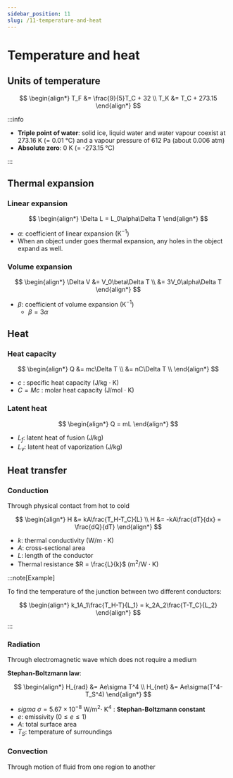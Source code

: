 ```yaml
---
sidebar_position: 11
slug: /11-temperature-and-heat
---
```



# Temperature and heat

## Units of temperature

<Row>
<Column col="4">

$$
\begin{align*}
T_F &= \frac{9}{5}T_C + 32 \\
T_K &= T_C + 273.15
\end{align*}
$$

</Column>
<Column col="8">

:::info

- **Triple point of water**: solid ice, liquid water and water vapour coexist at 273.16 K (= 0.01 &deg;C) and a vapour pressure of 612 Pa (about 0.006 atm)
- **Absolute zero**: 0 K (= -273.15 &deg;C)

:::

</Column>
</Row>

## Thermal expansion

<Row>
<Column>

### Linear expansion

$$
\begin{align*}
\Delta L = L_0\alpha\Delta T
\end{align*}
$$

- $\alpha$: coefficient of linear expansion (K$^{-1}$)
- When an object under goes thermal expansion, any holes in the object expand as well.

</Column>
<Column>

### Volume expansion

$$
\begin{align*}
\Delta V
&= V_0\beta\Delta T \\
&= 3V_0\alpha\Delta T
\end{align*}
$$

- $\beta$: coefficient of volume expansion (K$^{-1}$)
  - $\beta = 3\alpha$

</Column>
</Row>

## Heat

<Row>
<Column>

### Heat capacity

$$
\begin{align*}
Q
&= mc\Delta T \\
&= nC\Delta T \\
\end{align*}
$$

- $c$ : specific heat capacity (J/kg $\cdot$ K)
- $C = Mc$ : molar heat capacity (J/mol $\cdot$ K)

</Column>
<Column>

### Latent heat

$$
\begin{align*}
Q = mL
\end{align*}
$$

- $L_f$: latent heat of fusion (J/kg)
- $L_v$: latent heat of vaporization (J/kg)

</Column>
</Row>

## Heat transfer

<Row>
<Column>

### Conduction

Through physical contact from hot to cold

$$
\begin{align*}
H &= kA\frac{T_H-T_C}{L} \\
H &= -kA\frac{dT}{dx} = \frac{dQ}{dT}
\end{align*}
$$

- $k$: thermal conductivity (W/m $\cdot$ K)
- $A$: cross-sectional area
- $L$: length of the conductor
- Thermal resistance $R = \frac{L}{k}$ (m$^2$/W $\cdot$ K)

:::note[Example]

To find the temperature of the junction between two different conductors:

$$
\begin{align*}
k_1A_1\frac{T_H-T}{L_1} = k_2A_2\frac{T-T_C}{L_2}
\end{align*}
$$

:::

</Column>
<Column>

### Radiation

Through electromagnetic wave which does not require a medium

**Stephan-Boltzmann law**:

$$
\begin{align*}
H_{rad} &= Ae\sigma T^4 \\
H_{net} &= Ae\sigma(T^4-T_S^4)
\end{align*}
$$

- *sigma* $\sigma = 5.67\times10^{-8}$ W/m$^2\cdot$ K$^4$ : **Stephan-Boltzmann constant**
- $e$: emissivity ($0 \le e \le 1$)
- $A$: total surface area
- $T_S$: temperature of surroundings

</Column>
</Row>

### Convection

Through motion of fluid from one region to another

